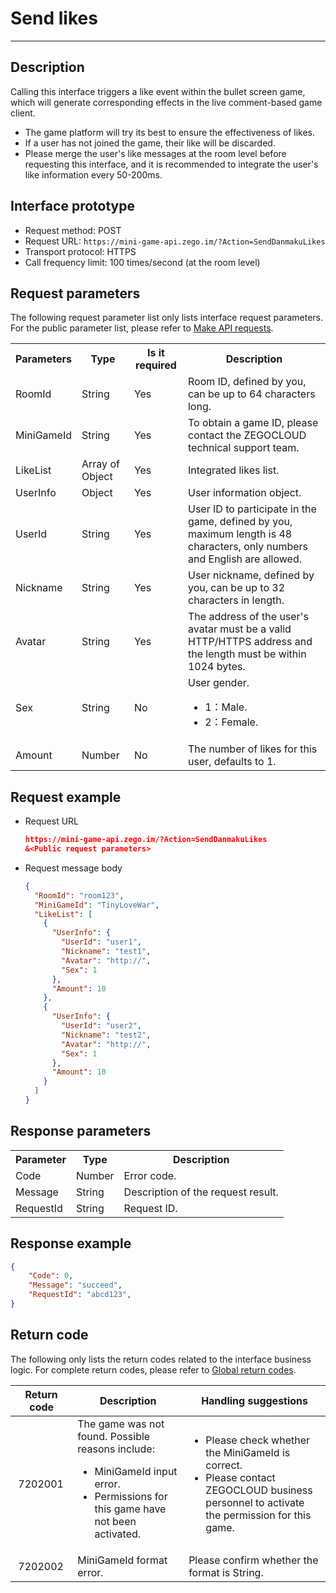 # Send likes 

- - -

## Description

Calling this interface triggers a like event within the bullet screen game, which will generate corresponding effects in the live comment-based game client.

<Note title="Note">

- The game platform will try its best to ensure the effectiveness of likes.
- If a user has not joined the game, their like will be discarded.
- Please merge the user's like messages at the room level before requesting this interface, and it is recommended to integrate the user's like information every 50-200ms.
</Note>

## Interface prototype

- Request method: POST
- Request URL: `https://mini-game-api.zego.im/?Action=SendDanmakuLikes`
- Transport protocol: HTTPS
- Call frequency limit: 100 times/second (at the room level)

## Request parameters

The following request parameter list only lists interface request parameters. For the public parameter list, please refer to [Make API requests](../Making%20API%20Requests.mdx).

<table class="collapsible-table" >
  
<tbody><tr data-row-level="1">
<th>Parameters</th>
<th>Type</th>
<th>Is it required</th>
<th>Description</th>
</tr>
<tr data-row-level="2">
<td>RoomId</td>
<td>String</td>
<td>Yes</td>
<td>Room ID, defined by you, can be up to 64 characters long.</td>
</tr>
<tr data-row-level="3">
<td>MiniGameId</td>
<td>String</td>
<td>Yes</td>
<td>To obtain a game ID, please contact the ZEGOCLOUD technical support team.</td>
</tr>
<tr data-row-level="4" data-row-child="true">
<td>LikeList</td>
<td>Array of Object</td>
<td>Yes</td>
<td>Integrated likes list.</td>
</tr>
<tr data-row-level="4-1" data-row-child="true">
<td>UserInfo</td>
<td>Object</td>
<td>Yes</td>
<td>User information object.</td>
</tr>
<tr data-row-level="4-1-1">
<td>UserId</td>
<td>String</td>
<td>Yes</td>
<td>User ID to participate in the game, defined by you, maximum length is 48 characters, only numbers and English are allowed.</td>
</tr>
<tr data-row-level="4-1-2">
<td>Nickname</td>
<td>String</td>
<td>Yes</td>
<td>User nickname, defined by you, can be up to 32 characters in length.</td>
</tr>
<tr data-row-level="4-1-3">
<td>Avatar</td>
<td>String</td>
<td>Yes</td>
<td>The address of the user's avatar must be a valid HTTP/HTTPS address and the length must be within 1024 bytes.</td>
</tr>
<tr data-row-level="4-1-4">
<td>Sex</td>
<td>String</td>
<td>No</td>
<td>User gender.<ul><li>1：Male.</li><li>2：Female.</li></ul></td>
</tr>
<tr data-row-level="4-2">
<td>Amount</td>
<td>Number</td>
<td>No</td>
<td>The number of likes for this user, defaults to 1.</td>
</tr>
</tbody></table>

## Request example

- Request URL
  
    ```json
    https://mini-game-api.zego.im/?Action=SendDanmakuLikes
    &<Public request parameters>
    ```

- Request message body
  
    ```json
    {
      "RoomId": "room123",
      "MiniGameId": "TinyLoveWar",
      "LikeList": [
        {
          "UserInfo": {
            "UserId": "user1",
            "Nickname": "test1",
            "Avatar": "http://",
            "Sex": 1
          },
          "Amount": 10
        },
        {
          "UserInfo": {
            "UserId": "user2",
            "Nickname": "test2",
            "Avatar": "http://",
            "Sex": 1
          },
          "Amount": 10
        }
      ]
    }
    ```

## Response parameters

<table>
  
<tbody><tr data-row-level="1">
<th>Parameter</th>
<th>Type</th>
<th>Description</th>
</tr>
<tr data-row-level="2">
<td>Code</td>
<td>Number</td>
<td>Error code.</td>
</tr>
<tr data-row-level="3">
<td>Message</td>
<td>String</td>
<td>Description of the request result.</td>
</tr>
<tr data-row-level="4">
<td>RequestId</td>
<td>String</td>
<td>Request ID. </td>
</tr>
</tbody></table>

## Response example
```json
{
    "Code": 0,
    "Message": "succeed",
    "RequestId": "abcd123",
}
```

## Return code

The following only lists the return codes related to the interface business logic. For complete return codes, please refer to [Global return codes](../Return%20Codes.mdx).

| Return code | Description | Handling suggestions |
| -- | -- | -- |
| 7202001 |  The game was not found. Possible reasons include:<ul><li>MiniGameId input error.</li><li>Permissions for this game have not been activated.</li></ul> | <ul><li>Please check whether the MiniGameId is correct.</li><li>Please contact ZEGOCLOUD business personnel to activate the permission for this game.</li></ul> |
| 7202002 |  MiniGameId format error. | Please confirm whether the format is String. |
